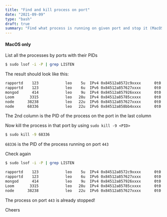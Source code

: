 ```yaml
---
title: "Find and kill process on port"
date: "2021-09-09"
type: "bash"
draft: true
summary: "Find what process is running on given port and stop it (MacOS)"
---
```


#### <Twemoji emoji="warning" /> MacOS only

List all the processes by ports with their PIDs

```bash
$ sudo lsof -i -P | grep LISTEN
```

The result should look like this:

```bash
rapportd    123            leo    5u  IPv4 0x84512a8572c9xxxx      0t0    TCP *:62003 (LISTEN)
rapportd    123            leo    6u  IPv6 0x84512a857627xxxx      0t0    TCP *:62003 (LISTEN)
mongod      414            leo    9u  IPv4 0x84512a857926xxxx      0t0    TCP localhost:27017 (LISTEN)
Loom       3315            leo   28u  IPv4 0x84512a85785cxxxx      0t0    TCP localhost:11223 (LISTEN)
node      38238            leo   22u  IPv6 0x84512a857627xxxx      0t0    TCP *:5000 (LISTEN)
node      68336            leo   22u  IPv6 0x84512a858bb4xxxx      0t0    TCP *:443 (LISTEN)
```

The 2nd column is the PID of the process on the port in the last column

Now kill the process in that port by using `sudo kill -9 <PID>`

```bash
$ sudo kill -9 68336
```

`68336` is the PID of the process running on port `443`


Check again

```bash
$ sudo lsof -i -P | grep LISTEN

rapportd    123            leo    5u  IPv4 0x84512a8572c9xxxx      0t0    TCP *:62003 (LISTEN)
rapportd    123            leo    6u  IPv6 0x84512a857627xxxx      0t0    TCP *:62003 (LISTEN)
mongod      414            leo    9u  IPv4 0x84512a857926xxxx      0t0    TCP localhost:27017 (LISTEN)
Loom       3315            leo   28u  IPv4 0x84512a85785cxxxx      0t0    TCP localhost:11223 (LISTEN)
node      38238            leo   22u  IPv6 0x84512a857627xxxx      0t0    TCP *:5000 (LISTEN)
```

The process on port `443` is already stopped!

Cheers <Twemoji emoji="clinking-beer-mugs" />
